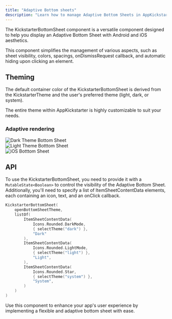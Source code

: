 ```yaml
--- 
title: "Adaptive Bottom sheets"
description: "Learn how to manage Adaptive Bottom Sheets in AppKickstarter"  
--- 
```


The KickstarterBottomSheet component is a versatile component designed to help you display an Adaptive Bottom Sheet with Android and iOS aesthetics. 

This component simplifies the management of various aspects, such as sheet visibility, colors, spacings, onDismissRequest callback, and automatic hiding upon clicking an element.
 
## Theming

The default container color of the KickstarterBottomSheet is derived from the KickstarterTheme and the user's preferred theme (light, dark, or system). 

The entire theme within AppKickstarter is highly customizable to suit your needs.

### Adaptive rendering 

<div className="grid grid-cols-3 gap-4">
    <div>
        <img src="/images/bottom-sheet-dark.png" alt="Dark Theme Bottom Sheet" />
    </div>
    <div>
        <img src="/images/bottom-sheet-light.png" alt="Light Theme Botttom Sheet" />
    </div>
    <div> 
        <img src="/images/AdaptiveBottomSheet-ios.png" alt="iOS Botttom Sheet" />
    </div>
</div> 
  
## API

To use the KickstarterBottomSheet, you need to provide it with a `MutableState<Boolean>` to control the visibility of the Adaptive Bottom Sheet. 
Additionally, you'll need to specify a list of ItemSheetContentData elements, each containing an icon, text, and an onClick callback.

```kotlin
KickstarterBottomSheet(
    openBottomSheetTheme,
    listOf(
        ItemSheetContentData(
            Icons.Rounded.DarkMode,
            { selectTheme("dark") },
            "Dark"
        ),
        ItemSheetContentData(
            Icons.Rounded.LightMode,
            { selectTheme("light") },
            "Light",
        ),
        ItemSheetContentData(
            Icons.Rounded.Star,
            { selectTheme("system") },
            "System",
        )
    )
)
```

Use this component to enhance your app's user experience by implementing a flexible and adaptive bottom sheet with ease.